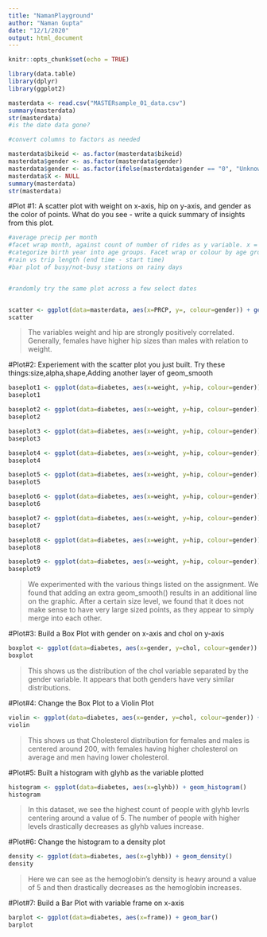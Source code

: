 ```yaml
---
title: "NamanPlayground"
author: "Naman Gupta"
date: "12/1/2020"
output: html_document
---
```


```r
knitr::opts_chunk$set(echo = TRUE)
```

```r
library(data.table)
library(dplyr)
library(ggplot2)
```

```r
masterdata <- read.csv("MASTERsample_01_data.csv")
summary(masterdata)
str(masterdata)
#is the date data gone?

#convert columns to factors as needed

masterdata$bikeid <- as.factor(masterdata$bikeid)
masterdata$gender <- as.factor(masterdata$gender)
masterdata$gender <- as.factor(ifelse(masterdata$gender == "0", "Unknown", ifelse(masterdata$gender == "1", "Male", "Female")))
masterdata$X <- NULL
summary(masterdata)
str(masterdata)
```
#Plot #1: A scatter plot with weight on x-axis, hip on y-axis, and gender as the color of points. What do you see - write a quick summary of insights from this plot.
```r
#average precip per month
#facet wrap month, against count of number of rides as y variable. x = average precip, colour = gender
#categorize birth year into age groups. Facet wrap or colour by age groups
#rain vs trip length (end time - start time)
#bar plot of busy/not-busy stations on rainy days


#randomly try the same plot across a few select dates


scatter <- ggplot(data=masterdata, aes(x=PRCP, y=, colour=gender)) + geom_point(size=2, alpha=1)
scatter
```
>The variables weight and hip are strongly positively correlated. Generally, females have higher hip sizes than males with relation to weight.

#Plot#2: Experiement with the scatter plot you just built. Try these things:size,alpha,shape,Adding another layer of geom_smooth
```r
baseplot1 <- ggplot(data=diabetes, aes(x=weight, y=hip, colour=gender)) + geom_point(size=2, alpha=1) + geom_smooth()
baseplot1

baseplot2 <- ggplot(data=diabetes, aes(x=weight, y=hip, colour=gender)) + geom_point(size=2, alpha=1) + geom_smooth(method = "lm")
baseplot2

baseplot3 <- ggplot(data=diabetes, aes(x=weight, y=hip, colour=gender)) + geom_point(size=50, alpha=1) + geom_smooth(method = "lm")
baseplot3

baseplot4 <- ggplot(data=diabetes, aes(x=weight, y=hip, colour=gender)) + geom_point(size=2, alpha=1)
baseplot4

baseplot5 <- ggplot(data=diabetes, aes(x=weight, y=hip, colour=gender)) + geom_point(size=2, alpha=1)+ geom_smooth(method = "gam")
baseplot5

baseplot6 <- ggplot(data=diabetes, aes(x=weight, y=hip, colour=gender)) + geom_point(size=2, alpha=1)+ geom_smooth(method = "glm")
baseplot6

baseplot7 <- ggplot(data=diabetes, aes(x=weight, y=hip, colour=gender)) + geom_point(size=2, alpha=1)+ geom_smooth(method = "loess")
baseplot7

baseplot8 <- ggplot(data=diabetes, aes(x=weight, y=hip, colour=gender)) + geom_point(size=2, alpha=1)+ geom_smooth(method = "lm") + geom_smooth()
baseplot8

baseplot9 <- ggplot(data=diabetes, aes(x=weight, y=hip, colour=gender)) + geom_point(size=2, alpha=1, shape = 3) + geom_smooth(method = "lm") + geom_smooth()
baseplot9
```
>We experimented with the various things listed on the assignment. We found that adding an extra geom_smooth() results in an additional line on the graphic. After a certain size level, we found that it does not make sense to have very large sized points, as they appear to simply merge into each other.

#Plot#3: Build a Box Plot with gender on x-axis and chol on y-axis
```r
boxplot <- ggplot(data=diabetes, aes(x=gender, y=chol, colour=gender)) + geom_boxplot()
boxplot
```
>This shows us the distribution of the chol variable separated by the gender variable. It appears that both genders have very similar distributions.

#Plot#4: Change the Box Plot to a Violin Plot
```r
violin <- ggplot(data=diabetes, aes(x=gender, y=chol, colour=gender)) + geom_violin()
violin
```
>This shows us that Cholesterol distribution for females and males is centered around 200, with females having higher cholesterol on average and men having lower cholesterol.

#Plot#5: Built a histogram with glyhb as the variable plotted
```r
histogram <- ggplot(data=diabetes, aes(x=glyhb)) + geom_histogram()
histogram
```
>In this dataset, we see the highest count of people with glyhb levrls centering around a value of 5. The number of people with higher levels drastically decreases as glyhb values increase.

#Plot#6: Change the histogram to a density plot
```r
density <- ggplot(data=diabetes, aes(x=glyhb)) + geom_density()
density
```
>Here we can see as the hemoglobin's density is heavy around a value of 5 and then drastically decreases as the hemoglobin increases.


#Plot#7: Build a Bar Plot with variable frame on x-axis
```r
barplot <- ggplot(data=diabetes, aes(x=frame)) + geom_bar()
barplot
```
